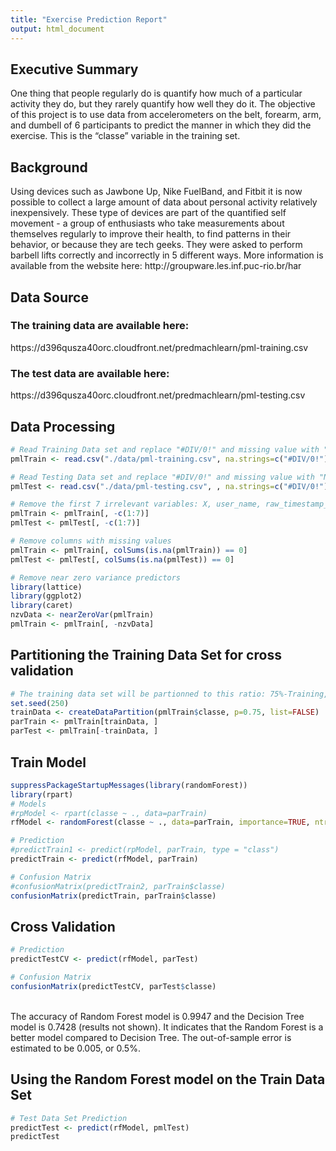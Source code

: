 ```yaml
---
title: "Exercise Prediction Report"
output: html_document
---
```


## Executive Summary
One thing that people regularly do is quantify how much of a particular activity they do, but they rarely quantify how well they do it. The objective of this project is to use data from accelerometers on the belt, forearm, arm, and dumbell of 6 participants to predict the manner in which they did the exercise. This is the "classe" variable in the training set. 

## Background
Using devices such as Jawbone Up, Nike FuelBand, and Fitbit it is now possible to collect a large amount 
of data about personal activity relatively inexpensively. These type of devices are part of the quantified 
self movement - a group of enthusiasts who take measurements about themselves regularly to improve their 
health, to find patterns in their behavior, or because they are tech geeks. They were asked to perform 
barbell lifts correctly and incorrectly in 5 different ways. 
More information is available from the website here: http://groupware.les.inf.puc-rio.br/har 


## Data Source
### The training data are available here:
https://d396qusza40orc.cloudfront.net/predmachlearn/pml-training.csv

### The test data are available here:
https://d396qusza40orc.cloudfront.net/predmachlearn/pml-testing.csv

## Data Processing
```r
# Read Training Data set and replace "#DIV/0!" and missing value with "NA"
pmlTrain <- read.csv("./data/pml-training.csv", na.strings=c("#DIV/0!"))
```

```r
# Read Testing Data set and replace "#DIV/0!" and missing value with "NA"
pmlTest <- read.csv("./data/pml-testing.csv", , na.strings=c("#DIV/0!"))
```

```r
# Remove the first 7 irrelevant variables: X, user_name, raw_timestamp_part_1, raw_timestamp_part_,2 cvtd_timestamp, new_window, and  num_window
pmlTrain <- pmlTrain[, -c(1:7)]
pmlTest <- pmlTest[, -c(1:7)]
```


```r
# Remove columns with missing values
pmlTrain <- pmlTrain[, colSums(is.na(pmlTrain)) == 0]
pmlTest <- pmlTest[, colSums(is.na(pmlTest)) == 0]
```

```r
# Remove near zero variance predictors
library(lattice)
library(ggplot2)
library(caret)
nzvData <- nearZeroVar(pmlTrain)
pmlTrain <- pmlTrain[, -nzvData]
```

## Partitioning the Training Data Set for cross validation
```r
# The training data set will be partionned to this ratio: 75%-Training, 25%-Test
set.seed(250)
trainData <- createDataPartition(pmlTrain$classe, p=0.75, list=FALSE)
parTrain <- pmlTrain[trainData, ]
parTest <- pmlTrain[-trainData, ]
```


## Train Model
```r
suppressPackageStartupMessages(library(randomForest))
library(rpart)
# Models
#rpModel <- rpart(classe ~ ., data=parTrain)
rfModel <- randomForest(classe ~ ., data=parTrain, importance=TRUE, ntrees=10)
```

```r
# Prediction
#predictTrain1 <- predict(rpModel, parTrain, type = "class")
predictTrain <- predict(rfModel, parTrain)
```

```r
# Confusion Matrix
#confusionMatrix(predictTrain2, parTrain$classe)
confusionMatrix(predictTrain, parTrain$classe)
```

## Cross Validation
```r
# Prediction
predictTestCV <- predict(rfModel, parTest)
```

```r
# Confusion Matrix
confusionMatrix(predictTestCV, parTest$classe)
```

<br/>
The accuracy of Random Forest model is 0.9947 and the Decision Tree model is 0.7428 (results not shown).
It indicates that the Random Forest is a better model compared to Decision Tree. 
The out-of-sample error is estimated to be 0.005, or 0.5%.
 

## Using the Random Forest model on the Train Data Set
```r
# Test Data Set Prediction
predictTest <- predict(rfModel, pmlTest)
predictTest
```